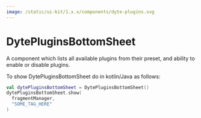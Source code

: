 ```yaml
---
image: /static/ui-kit/1.x.x/components/dyte-plugins.svg
---
```


# DytePluginsBottomSheet

A component which lists all available plugins from their preset, and ability to
enable or disable plugins.

To show DytePluginsBottomSheet do in kotlin/Java as follows:
```kotlin
val dytePluginsBottomSheet = DytePluginsBottomSheet()
dytePluginsBottomSheet.show(
  fragmentManager,
  "SOME_TAG_HERE"
)
```